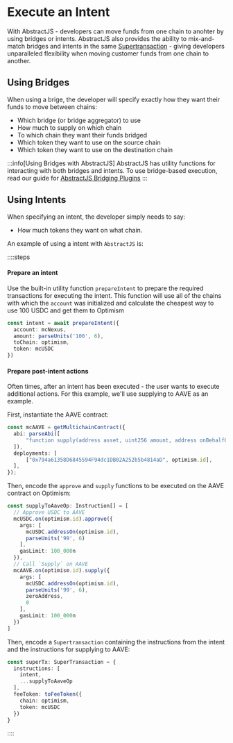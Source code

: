 # Execute an Intent

With AbstractJS - developers can move funds from one chain to anohter by using bridges
or intents. AbstractJS also provides the ability to mix-and-match bridges and
intents in the same [Supertransaction]() - giving developers unparalleled 
flexibility when moving customer funds from one chain to another.

## Using Bridges

When using a brige, the developer will specify exactly how they want their funds
to move between chains:

- Which bridge (or bridge aggregator) to use
- How much to supply on which chain
- To which chain they want their funds bridged
- Which token they want to use on the source chain
- Which token they want to use on the destination chain

:::info[Using Bridges with AbstractJS]
AbstractJS has utility functions for interacting with both bridges and intents.
To use bridge-based execution, read our guide for [AbstractJS Bridging Plugins]()
:::

## Using Intents

When specifying an intent, the developer simply needs to say:

- How much tokens they want on what chain.


An example of using a intent with `AbstractJS` is:

::::steps
#### Prepare an intent

Use the built-in utility function `prepareIntent` to prepare the 
required transactions for executing the intent. This function will
use all of the chains with which the `account` was initialized and
calculate the cheapest way to use 100 USDC and get them to Optimism

```ts
const intent = await prepareIntent({
  account: mcNexus,
  amount: parseUnits('100', 6),
  toChain: optimism,
  token: mcUSDC
})
```

#### Prepare post-intent actions

Often times, after an intent has been executed - the user wants to 
execute additional actions. For this example, we'll use supplying to 
AAVE as an example.

First, instantiate the AAVE contract:

```ts
const mcAAVE = getMultichainContract({
  abi: parseAbi([
      "function supply(address asset, uint256 amount, address onBehalfOf, uint16 referralCode)",
  ]),
  deployments: [
      ["0x794a61358D6845594F94dc1DB02A252b5b4814aD", optimism.id],
  ],
});
```

Then, encode the `approve` and `supply` functions to be executed on 
the AAVE contract on Optimism:

```ts
const supplyToAaveOp: Instruction[] = [
  // Approve USDC to AAVE
  mcUSDC.on(optimism.id).approve({
    args: [
      mcUSDC.addressOn(optimism.id),
      parseUnits('99', 6)
    ],
    gasLimit: 100_000n
  }),
  // Call `Supply` on AAVE
  mcAAVE.on(optimism.id).supply({
    args: [
      mcUSDC.addressOn(optimism.id),
      parseUnits('99', 6),
      zeroAddress,
      0
    ],
    gasLimit: 100_000n
  })
]
```

Then, encode a `Supertransaction` containing the instructions from the 
intent and the instructions for supplying to AAVE:

```ts
const superTx: SuperTransaction = {
  instructions: [
    intent,
    ...supplyToAaveOp
  ],
  feeToken: toFeeToken({
    chain: optimism,
    token: mcUSDC
  })
}
```

::::


